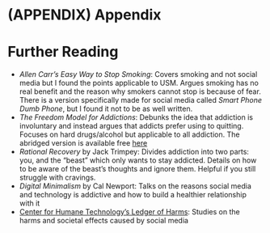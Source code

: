 # (APPENDIX) Appendix {-}
# Further Reading
- *Allen Carr's Easy Way to Stop Smoking*: Covers smoking and not social media but I found the points applicable to USM. Argues smoking has no real benefit and the reason why smokers cannot stop is because of fear. There is a version specifically made for social media called *Smart Phone Dumb Phone*, but I found it not to be as well written.
- *The Freedom Model for Addictions*: Debunks the idea that addiction is involuntary and instead argues that addicts prefer using to quitting. Focuses on hard drugs/alcohol but applicable to all addiction. The abridged version is available free [here](https://archive.org/details/freedom-model-abridged/Freedom%20Model%20Abridged/)
- *Rational Recovery* by Jack Trimpey: Divides addiction into two parts: you, and the "beast" which only wants to stay addicted. Details on how to be aware of the beast's thoughts and ignore them. Helpful if you still struggle with cravings.
- *Digital Minimalism* by Cal Newport: Talks on the reasons social media and technology is addictive and how to build a healthier relationship with it
- [Center for Humane Technology's Ledger of Harms](https://ledger.humanetech.com/): Studies on the harms and societal effects caused by social media
